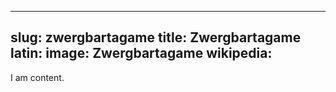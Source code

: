 
---
slug: zwergbartagame
title: Zwergbartagame
latin:
image: Zwergbartagame
wikipedia: 
---

I am content.
